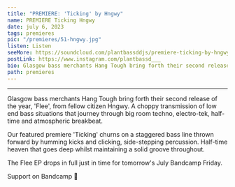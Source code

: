 ---
title: "PREMIERE: 'Ticking' by Hngwy"
name: PREMIERE Ticking Hngwy
date: july 6, 2023
tags: premieres
pic: "/premieres/51-hngwy.jpg"
listen: Listen
seeMore: https://soundcloud.com/plantbassddjs/premiere-ticking-by-hngwy
postLink: https://www.instagram.com/plantbassd___
bio: Glasgow bass merchants Hang Tough bring forth their second release of the year, 'Flee', from fellow citizen Hngwy.
path: premieres
---

<SoundCloud
  url="https://soundcloud.com/plantbassddjs/premiere-ticking-by-hngwy"
  name="Hngwy - Ticking"
/>

<hr />

Glasgow bass merchants Hang Tough bring forth their second release of the year, 'Flee', from fellow citizen Hngwy.
A choppy transmission of low end bass situations that journey through big room techno, electro-tek, half-time and atmospheric breakbeat.

Our featured premiere 'Ticking' churns on a staggered bass line thrown forward by humming kicks and clicking, side-stepping percussion. Half-time heaven that goes deep whilst maintaining a solid groove throughout.

The Flee EP drops in full just in time for tomorrow's July Bandcamp Friday.

Support <HoverLink url="https://hangtough.bandcamp.com/album/flee" name="Hngwy" external /> on Bandcamp 🌱

<Picture src="/premieres/51-cover.jpg" alt="hngwy music room" size={1200} />
